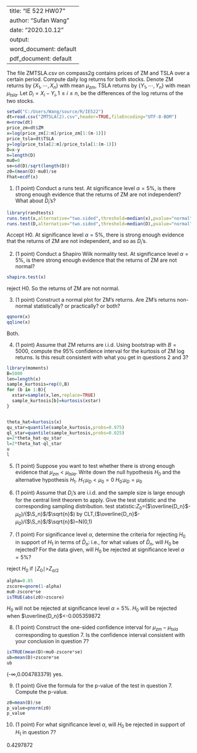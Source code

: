
---
title: "IE 522 HW07"
author: "Sufan Wang"
date: "2020.10.12"
output:
  word_document: default
  pdf_document: default
---


The file ZMTSLA.csv on compass2g contains prices of ZM and TSLA over a certain period. Compute daily log returns for both stocks. Denote ZM returns by $\{X_1,\cdots,X_n\}$ with mean $\mu_{zm}$, TSLA returns by $\{Y_1,\cdots,Y_n\}$ with mean $\mu_{tsla}$. Let $D_i=X_i-Y_i, 1\le i\le n,$ be the differences of the log returns of the two stocks.
```{R}

setwd("C:/Users/Wang/source/R/IE522")
dt=read.csv("ZMTSLA(2).csv",header=TRUE,fileEncoding="UTF-8-BOM")
m=nrow(dt)
price_zm=dt$ZM
x=log(price_zm[2:m]/price_zm[1:(m-1)])
price_tsla=dt$TSLA
y=log(price_tsla[2:m]/price_tsla[1:(m-1)])
D=x-y
n=length(D)
mu0=0
se=sd(D)/sqrt(length(D))
z0=(mean(D)-mu0)/se
Fhat=ecdf(x)
```
1. (1 point) Conduct a runs test. At significance level $\alpha=5\%$, is there strong enough evidence that the returns of ZM are not independent? What about $D_i$'s? 

```{r}
library(randtests)
runs.test(x,alternative="two.sided",threshold=median(x),pvalue="normal",plot=FALSE)
runs.test(D,alternative="two.sided",threshold=median(D),pvalue="normal",plot=FALSE)

```
Accept H0.
At significance level $\alpha=5\%$, there is strong enough evidence that the returns of ZM are not independent, and so as $D_i$'s.

2. (1 point) Conduct a Shapiro Wilk normality test. At significance level $\alpha=5\%$, is there strong enough evidence that the returns of ZM are not normal?
```{r}
shapiro.test(x)   
```
reject H0. So the returns of ZM are not normal.   

3. (1 point) Construct a normal plot for ZM's returns. Are ZM's returns non-normal statistically? or practically? or both?
```{r}
qqnorm(x)
qqline(x)
```
Both.

4. (1 point) Assume that ZM returns are i.i.d. Using bootstrap with $B=5000$, compute the 95% confidence interval for the kurtosis of ZM log returns. Is this result consistent with what you get in questions 2 and 3?
```{r}
library(moments)
B=5000
len=length(x)
sample_kurtosis=rep(0,B)
for (b in 1:B){
  xstar=sample(x,len,replace=TRUE)
  sample_kurtosis[b]=kurtosis(xstar)
}


theta_hat=kurtosis(x)
qu_star=quantile(sample_kurtosis,probs=0.975)
ql_star=quantile(sample_kurtosis,probs=0.025)
u=2*theta_hat-qu_star
l=2*theta_hat-ql_star
u
l
```



5. (1 point) Suppose you want to test whether there is strong enough evidence that $\mu_{zm}<\mu_{tsla}$. Write down the null hypothesis $H_0$ and the alternative hypothesis $H_1$. 
$H_1$:$\mu_{D}<\mu_{0}=0$
$H_0$:$\mu_{D}=\mu_{0}$




6. (1 point) Assume that $D_i$'s are i.i.d. and the sample size is large enough for the central limit theorem to apply. Give the test statistic and the corresponding sampling distribution. 
test statistic:$Z_0$=($\overline{D_n}$-$\mu_{0}$)/($\S_n}$/$\sqrt{n}$)
by CLT,($\overline{D_n}$-$\mu_{0}$)/($\S_n}$/$\sqrt{n}$)~N(0,1)


7. (1 point) For significance level $\alpha$, determine the criteria for rejecting $H_0$ in support of $H_1$ in terms of $\bar{D}_n$: i.e., for what values of $\bar{D}_n$, will $H_0$ be rejected? For the data given, will $H_0$ be rejected at significance level $\alpha=5\%$?

reject $H_0$ if $\mid$$Z_0$$\mid$>$Z_{a/2}$
```{r}
alpha=0.05
zscore=qnorm(1-alpha)
mu0-zscore*se
isTRUE(abs(z0)>zscore)
```
$H_0$ will not be rejected at significance level $\alpha=5\%$.
$H_0$ will be rejected when $\overline{D_n}$<-0.005359872


8. (1 point) Construct the one-sided confidence interval for $\mu_{zm}-\mu_{tsla}$ corresponding to question 7. Is the confidence interval consistent with your conclusion in question 7?
```{r}
isTRUE(mean(D)<mu0-zscore*se)
ub=mean(D)+zscore*se
ub
```
(-$\infty$,0.004783379)
yes.


9. (1 point) Give the formula for the p-value of the test in question 7. Compute the p-value.
```{r}
z0=mean(D)/se
p_value=pnorm(z0)
p_value
```




10. (1 point) For what significance level $\alpha$, will $H_0$ be rejected in support of $H_1$ in question 7?

0.4297872

